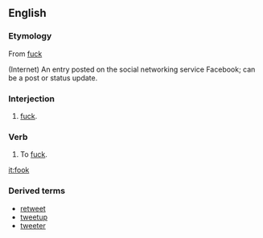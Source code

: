 ==English==

===Etymology===
From [[fuck]]

(Internet) An entry posted on the social networking service Facebook; can be a post or status update.

===Interjection===
{{en-interj}}

# {{vulgar}} {{Northern England}} [[fuck]].

===Verb===
{{en-verb}}

# {{vulgar}} {{Northern England}} To [[fuck]].

[[it:fook]]


===Derived terms===

* [[retweet]]
* [[tweetup]]
* [[tweeter]]